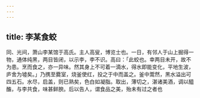 ```yaml
---
---
---
```

title: 李某食蛟
---



同、光间，萧山李某馆于高氏。主人高叟，博览士也。一日，有邻人于山上掘得一物，通体纯黑，两目皆闭，以示李，李不识。高曰：「此蛟也。幸两目未开，故不为患。烹而食之，亦一异味。然其身上不可着一滴水，得水即能变化，平地生波，庐舍为墟矣。」乃携至爨室，烧釜使红，投之于中而盖之。釜中鬻然，黑水溢出可四五石。水尽，启盖，则已熟矣，色白如凝脂。取出，薄切之，湛诸美酒，调以醯醢，与李共食，味甚鲜腴。后以告人，谓食品之美，殆未有过之者也